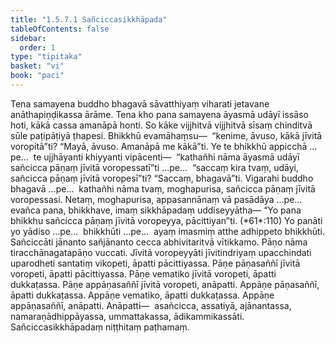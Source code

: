 ```yaml
---
title: "1.5.7.1 Sañciccasikkhāpada"
tableOfContents: false
sidebar:
  order: 1
type: "tipitaka"
basket: "vi"
book: "paci"
---
```



<DynamicBreadcrumb />

<Division number="382" book="paci">

<Paragraph number="1171" book="paci">
Tena samayena buddho bhagavā sāvatthiyaṃ viharati jetavane anāthapiṇḍikassa ārāme. Tena kho pana samayena āyasmā udāyī issāso hoti, kākā cassa amanāpā honti. So kāke vijjhitvā vijjhitvā sīsaṃ chinditvā sūle paṭipāṭiyā ṭhapesi. Bhikkhū evamāhaṃsu—  “kenime, āvuso, kākā jīvitā voropitā”ti? “Mayā, āvuso. Amanāpā me kākā”ti.
</Paragraph>

<Paragraph number="1172" book="paci">
Ye te bhikkhū appicchā …pe…  te ujjhāyanti khiyyanti vipācenti—  “kathañhi nāma āyasmā udāyī sañcicca pāṇaṃ jīvitā voropessatī”ti …pe…  “saccaṃ kira tvaṃ, udāyi, sañcicca pāṇaṃ jīvitā voropesī”ti? “Saccaṃ, bhagavā”ti. Vigarahi buddho bhagavā …pe…  kathañhi nāma tvaṃ, moghapurisa, sañcicca pāṇaṃ jīvitā voropessasi. Netaṃ, moghapurisa, appasannānaṃ vā pasādāya …pe…  evañca pana, bhikkhave, imaṃ sikkhāpadaṃ uddiseyyātha—
</Paragraph>

</Division>
<Division number="383" book="paci">

<Paragraph number="1173" book="paci">
<Emphasis>“Yo pana bhikkhu sañcicca pāṇaṃ jīvitā voropeyya, pācittiyan”</Emphasis>ti. (*61*:<Emphasis>110</Emphasis>)
</Paragraph>

</Division>
<Division number="384" book="paci">

<Paragraph number="1174" book="paci">
<Emphasis>Yo panā</Emphasis>ti yo yādiso …pe…  <Emphasis>bhikkhū</Emphasis>ti …pe…  ayaṃ imasmiṃ atthe adhippeto bhikkhūti.
</Paragraph>

<Paragraph number="1175" book="paci">
<Emphasis>Sañciccā</Emphasis>ti jānanto sañjānanto cecca abhivitaritvā vītikkamo.
</Paragraph>

<Paragraph number="1176" book="paci">
<Emphasis>Pāṇo</Emphasis> nāma tiracchānagatapāṇo vuccati.
</Paragraph>

<Paragraph number="1177" book="paci">
<Emphasis>Jīvitā voropeyyā</Emphasis>ti jīvitindriyaṃ upacchindati uparodheti santatiṃ vikopeti, āpatti pācittiyassa.
</Paragraph>

</Division>
<Division number="385" book="paci">

<Paragraph number="1178" book="paci">
Pāṇe pāṇasaññī jīvitā voropeti, āpatti pācittiyassa. Pāṇe vematiko jīvitā voropeti, āpatti dukkaṭassa. Pāṇe appāṇasaññī jīvitā voropeti, anāpatti. Appāṇe pāṇasaññī, āpatti dukkaṭassa. Appāṇe vematiko, āpatti dukkaṭassa. Appāṇe appāṇasaññī, anāpatti.
</Paragraph>

</Division>
<Division number="386" book="paci">

<Paragraph number="1179" book="paci">
Anāpatti—  asañcicca, assatiyā, ajānantassa, namaraṇādhippāyassa, ummattakassa, ādikammikassāti.

</Paragraph>
</Division>

<Paragraph number="1180" type="center" book="paci">
Sañciccasikkhāpadaṃ niṭṭhitaṃ paṭhamaṃ.
</Paragraph>